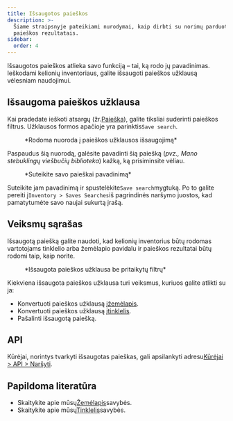 ```yaml
---
title: Išsaugotos paieškos
description: >-
  Šiame straipsnyje pateikiami nurodymai, kaip dirbti su norimų parduoti prekių
  paieškos rezultatais.
sidebar:
  order: 4
---
```


Išsaugotos paieškos atlieka savo funkciją – tai, ką rodo jų pavadinimas. Ieškodami kelionių inventoriaus, galite išsaugoti paieškos užklausą vėlesniam naudojimui.

## Išsaugoma paieškos užklausa

Kai pradedate ieškoti atsargų (žr.[Paieška](/studio/search)), galite tiksliai suderinti paieškos filtrus.
Užklausos formos apačioje yra parinktis`Save search`.

<figure>
  <CloudinaryImage width="350" height="329" resize="scale" quality="best" alt="Išsaugoti paiešką" src="academy/save-search" errorImage="noimage_opaque_nyrtl0.png" />

  <figcaption>*Rodoma nuoroda į paieškos užklausos išsaugojimą*</figcaption>
</figure>


Paspaudus šią nuorodą, galėsite pavadinti šią paiešką (*pvz., Mano stebuklingų viešbučių biblioteka*) kažką, ką prisiminsite vėliau.

<figure>
  <CloudinaryImage width="350" height="329" resize="scale" quality="best" alt="Suteikite savo paieškai pavadinimą" src="academy/name-save-search" errorImage="noimage_opaque_nyrtl0.png" />

  <figcaption>*Suteikite savo paieškai pavadinimą*</figcaption>
</figure>


Suteikite jam pavadinimą ir spustelėkite`Save search`mygtuką. Po to galite pereiti į`Inventory > Saves Searches`iš pagrindinės naršymo juostos, kad pamatytumėte savo naujai sukurtą įrašą.

## Veiksmų sąrašas

Išsaugotą paiešką galite naudoti, kad kelionių inventorius būtų rodomas vartotojams tinklelio arba žemėlapio pavidalu ir paieškos rezultatai būtų rodomi taip, kaip norite.

<figure>
  <CloudinaryImage width="700" height="939" resize="scale" quality="best" alt="Išsaugoti paieškos veiksmai" src="academy/saved-search-actions" errorImage="noimage_opaque_nyrtl0.png" />

  <figcaption>*Išsaugota paieškos užklausa be pritaikytų filtrų*</figcaption>
</figure>


Kiekviena išsaugota paieškos užklausa turi veiksmus, kuriuos galite atlikti su ja:

* Konvertuoti paieškos užklausą į[žemėlapis](/studio/maps).
* Konvertuoti paieškos užklausą į[tinklelis](/studio/grids).
* Pašalinti išsaugotą paiešką.

## API

Kūrėjai, norintys tvarkyti išsaugotas paieškas, gali apsilankyti adresu[Kūrėjai > API > Naršyti](/developers/apis/#browse-api).

## Papildoma literatūra

* Skaitykite apie mūsų[Žemėlapis](/studio/maps)savybės.
* Skaitykite apie mūsų[Tinklelis](/studio/grids)savybės.

